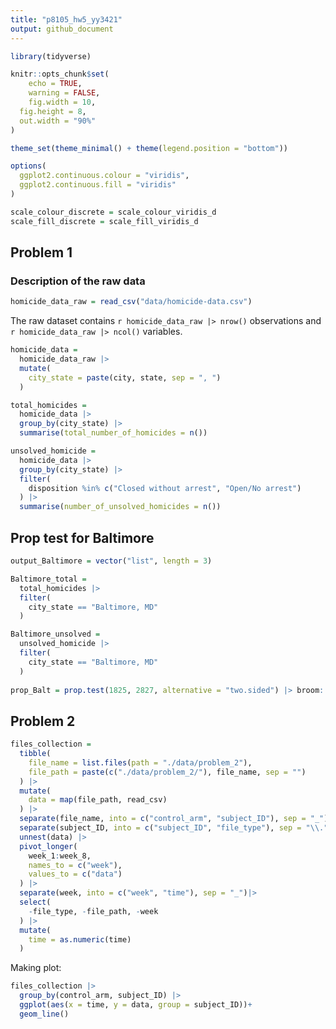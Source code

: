 ```yaml
---
title: "p8105_hw5_yy3421"
output: github_document
---
```


```r
library(tidyverse)

knitr::opts_chunk$set(
	echo = TRUE,
	warning = FALSE,
	fig.width = 10, 
  fig.height = 8,
  out.width = "90%"
)

theme_set(theme_minimal() + theme(legend.position = "bottom"))

options(
  ggplot2.continuous.colour = "viridis",
  ggplot2.continuous.fill = "viridis"
)

scale_colour_discrete = scale_colour_viridis_d
scale_fill_discrete = scale_fill_viridis_d
```

## Problem 1

### Description of the raw data

```r
homicide_data_raw = read_csv("data/homicide-data.csv")
```

The raw dataset contains `r homicide_data_raw |> nrow()` observations and `r homicide_data_raw |> ncol()` variables.

```r
homicide_data = 
  homicide_data_raw |> 
  mutate(
    city_state = paste(city, state, sep = ", ")
  ) 
```

```r
total_homicides = 
  homicide_data |> 
  group_by(city_state) |> 
  summarise(total_number_of_homicides = n()) 
```

```r
unsolved_homicide = 
  homicide_data |> 
  group_by(city_state) |> 
  filter(
    disposition %in% c("Closed without arrest", "Open/No arrest")
  ) |> 
  summarise(number_of_unsolved_homicides = n()) 
```

## Prop test for Baltimore
```r
output_Baltimore = vector("list", length = 3)

Baltimore_total = 
  total_homicides |> 
  filter(
    city_state == "Baltimore, MD"
  ) 

Baltimore_unsolved = 
  unsolved_homicide |> 
  filter(
    city_state == "Baltimore, MD"
  ) 
    
prop_Balt = prop.test(1825, 2827, alternative = "two.sided") |> broom::tidy()

```

## Problem 2
```r
files_collection = 
  tibble(
    file_name = list.files(path = "./data/problem_2"),
    file_path = paste(c("./data/problem_2/"), file_name, sep = "")
  ) |>
  mutate(
    data = map(file_path, read_csv)
  ) |> 
  separate(file_name, into = c("control_arm", "subject_ID"), sep = "_") |> 
  separate(subject_ID, into = c("subject_ID", "file_type"), sep = "\\.")|> 
  unnest(data) |> 
  pivot_longer(
    week_1:week_8,
    names_to = c("week"),
    values_to = c("data") 
  ) |> 
  separate(week, into = c("week", "time"), sep = "_")|> 
  select(
    -file_type, -file_path, -week
  ) |> 
  mutate(
    time = as.numeric(time)
  )
```

Making plot:
```r
files_collection |> 
  group_by(control_arm, subject_ID) |> 
  ggplot(aes(x = time, y = data, group = subject_ID))+
  geom_line()
```

